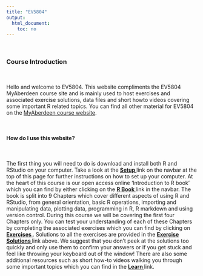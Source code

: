 ```yaml
---
title: "EV5804"
output: 
  html_document:
    toc: no
---
```


\  

### Course Introduction

\  

Hello and welcome to EV5804. This website compliments the EV5804 MyAberdeen course site and is mainly used to host exercises and associated exercise solutions, data files and short howto videos covering some important R related topics. You can find all other material for EV5804 on the [MyAberdeen course website](https://abdn.blackboard.com/ultra/).   

\  

#### How do I use this website?

\  

The first thing you will need to do is download and install both R and RStudio on your computer. Take a look at the **[Setup <i class="fa fa-cog" aria-hidden="true"></i>](setup.html)** link on the navbar at the top of this page for further instructions on how to set up your computer. At the heart of this course is our open access online 'Introduction to R book' which you can find by either clicking on the **[R Book <i class="fa fa-book" aria-hidden="true"></i>](https://intro2r.com/)** link in the navbar. The book is split into 9 Chapters which cover different aspects of using R and RStudio, from general orientation, basic R operations, importing and manipulating data, plotting data, programming in R, R markdown and using version control. During this course we will be covering the first four Chapters only. You can test your understanding of each of these Chapters by completing the associated exercises which you can find by clicking on **[Exercises <i class="fa fa-book" aria-hidden="true"></i>](exercises.html)**. Solutions to all the exercises are provided in the **[Exercise Solutions <i class="fa fa-book" aria-hidden="true"></i>](exercise_solutions.html)** link above. We suggest that you don't peek at the solutions too quickly and only use them to confirm your answers or if you get stuck and feel like throwing your keyboard out of the window! There are also some additional resources such as short how-to videos walking you through some important topics which you can find in the **[Learn <i class="fa fa-desktop" aria-hidden="true"></i>](howto.html)** link.

\  
